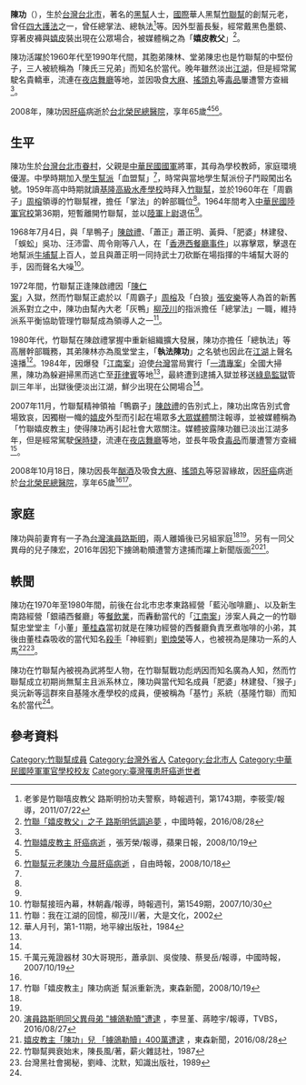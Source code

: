 '''陳功'''（{{bd|1943年||2008年|10月18日|}}），生於[[台灣|台灣]][[台北市|台北市]]，著名的[[黑幫|黑幫]]人士，[[國際|國際]]華人黑幫[[竹聯幫|竹聯幫]]的創幫元老，曾任[[四大護法|四大護法]]之一，曾任總掌法、總執法<ref name="weekly1">老爹是竹聯嘻皮教父 路斯明扮功夫警察，時報週刊，第1743期，李筱雯/報導，2011/07/22</ref>等。因外型蓄長髮，經常戴黑色墨鏡、穿著皮褲與[[嬉皮|嬉皮]]裝出現在公眾場合，被媒體稱之為「'''嬉皮教父'''」<ref name="news1">[https://www.chinatimes.com/tube/20160828002662-261402?chdtv 竹聯「嬉皮教父」之子 路斯明低調追夢] {{Wayback|url=https://www.chinatimes.com/tube/20160828002662-261402?chdtv |date=20200711210604 }}，中國時報，2016/08/28</ref>。

陳功活躍於1960年代至1990年代間，其胞弟陳林、堂弟陳忠也是竹聯幫的中堅份子，三人被統稱為「陳氏三兄弟」而知名於當代。晚年雖然淡出[[江湖|江湖]]，但是經常駕駛名貴轎車，流連在[[夜店|夜店]][[舞廳|舞廳]]等地，並因吸食[[大麻|大麻]]、[[搖頭丸|搖頭丸]]等[[毒品|毒品]]屢遭警方查緝<ref name="news3" />。

2008年，陳功因[[肝癌|肝癌]]病逝於[[台北榮民總醫院|台北榮民總醫院]]，享年65歲<ref name="news3">[https://tw.appledaily.com/headline/20081019/WAIMWV2623YSLBUJGZIWUBADG4/ 竹聯嬉皮教主 肝癌病逝] {{Wayback|url=https://tw.appledaily.com/headline/20081019/WAIMWV2623YSLBUJGZIWUBADG4/ |date=20200711205814 }}，張芳榮/報導，蘋果日報，2008/10/19</ref><ref name="news2" /><ref>[https://news.ltn.com.tw/news/society/breakingnews/140287 竹聯幫元老陳功 今晨肝癌病逝] {{Wayback|url=https://news.ltn.com.tw/news/society/breakingnews/140287 |date=20200711210433 }}，自由時報，2008/10/18</ref>。

==生平==
陳功生於[[台灣|台灣]][[台北市|台北市]][[眷村|眷村]]，父親是[[中華民國國軍|中華民國國軍]]將軍，其母為學校教師，家庭環境優渥。中學時期加入[[學生|學生]][[幫派|幫派]]「血盟幫」<ref name="books1" />，時常與當地學生幫派份子鬥毆闖出名號。1959年高中時期就讀[[國立基隆高級海事職業學校|基隆高級水產學校]]時拜入[[竹聯幫|竹聯幫]]，並於1960年在「周霸子」[[周榕|周榕]]領導的竹聯幫裡，擔任「掌法」的幹部職位<ref name="books1" />。1964年間考入[[中華民國|中華民國]][[陸軍官校|陸軍官校]]第36期，短暫離開竹聯幫，並以[[陸軍|陸軍]][[上尉|上尉]]退伍<ref name="news3" />。

1968年7月4日，與「旱鴨子」[[陳啟禮|陳啟禮]]、「蕭正」蕭正明、黃舜、「肥婆」林建發、「蜈蚣」吳功、汪沛雷、周令剛等八人，在「[[陳啟禮#港西餐廳事件|香港西餐廳事件]]」以寡擊眾，擊退在地幫派[[牛埔幫|牛埔幫]]上百人，並且與蕭正明一同持武士刀砍斷在場指揮的牛埔幫大哥的手，因而聲名大噪<ref>竹聯幫接班內幕，林朝鑫/報導，時報週刊，第1549期，2007/10/30</ref>。

1972年間，竹聯幫正逢陳啟禮因「[[陳啟禮#陳仁案|陳仁案]]」入獄，然而竹聯幫正處於以「周霸子」[[周榕|周榕]]及「白狼」[[張安樂|張安樂]]等人為首的新舊派系對立之中，陳功由幫內大老「灰鴨」[[柳茂川|柳茂川]]的指派擔任「總掌法」一職，維持派系平衡協助管理竹聯幫成為領導人之一<ref name="books1">竹聯：我在江湖的回憶，柳茂川/著，大是文化，2002</ref>。

1980年代，竹聯幫在陳啟禮掌握中重新組織擴大發展，陳功亦擔任「總執法」等高層幹部職務，其弟陳林亦為風堂堂主，「'''執法陳功'''」之名號也因此在[[江湖|江湖]]上聲名遠播<ref>華人月刊，第1-11期，地平線出版社，1984</ref>。1984年，因爆發「[[江南案|江南案]]」迫使[[台灣|台灣]]當局實行「[[一清專案|一清專案]]」全國大掃黑，陳功為躲避掃黑而逃亡至[[菲律賓|菲律賓]]等地<ref name="books1" />，最終遭到逮捕入獄並移送[[綠島監獄|綠島監獄]]管訓三年半，出獄後便淡出江湖，鮮少出現在公開場合<ref name="news3" />。

2007年11月，竹聯幫精神領袖「鴨霸子」[[陳啟禮|陳啟禮]]的告別式上，陳功出席告別式會場致哀，因獨樹一幟的[[嬉皮|嬉皮]]外型而引起在場眾多[[大眾媒體|大眾媒體]]關注報導，並被媒體稱為「竹聯嬉皮教主」使得陳功再引起社會大眾關注。媒體披露陳功雖已淡出江湖多年，但是經常駕駛[[保時捷|保時捷]]，流連在[[夜店|夜店]][[舞廳|舞廳]]等地，並長年吸食[[毒品|毒品]]而屢遭警方查緝<ref>千萬元蒐證器材 30大哥現形，蕭承訓、吳俊陵、蔡旻岳/報導，中國時報，2007/10/19</ref>。

2008年10月18日，陳功因長年[[酗酒|酗酒]]及吸食[[大麻|大麻]]、[[搖頭丸|搖頭丸]]等惡習緣故，因[[肝癌|肝癌]]病逝於[[台北榮民總醫院|台北榮民總醫院]]，享年65歲<ref name="weekly1" /><ref name="news2">竹聯「嬉皮教主」陳功病逝 幫派重新洗，東森新聞，2008/10/19</ref>。

==家庭==
陳功與前妻育有一子為[[台灣|台灣]][[演員|演員]][[路斯明|路斯明]]，兩人離婚後已另組家庭<ref name="weekly1" /><ref name="news1" />。另有一同父異母的兒子陳宏，2016年因犯下擄鴿勒贖遭警方逮捕而躍上新聞版面<ref>[https://www.youtube.com/watch?v=GoOLDlyg3BI 演員路斯明同父異母弟 "擄鴿勒贖"遭逮] {{Wayback|url=https://www.youtube.com/watch?v=GoOLDlyg3BI |date=20200803112930 }}，李昱堇、蔣睦宇/報導，TVBS，2016/08/27</ref><ref>[https://news.ebc.net.tw/news/society/34016 嬉皮教主「陳功」兒 「擄鴿勒贖」400萬遭逮] {{Wayback|url=https://news.ebc.net.tw/news/society/34016 |date=20200712020231 }}，東森新聞，2016/08/28</ref>。

==軼聞==
陳功在1970年至1980年間，前後在台北市忠孝東路經營「藍沁咖啡廳」、以及新生南路經營「銀禧西餐廳」等[[餐飲業|餐飲業]]，而轟動當代的「[[江南案|江南案]]」涉案人員之一的竹聯幫忠堂堂主「小董」[[董桂森|董桂森]]當初就是在陳功經營的西餐廳負責烹煮咖啡的小弟，其後由董桂森吸收的當代知名[[殺手|殺手]]「神經劉」[[劉煥榮|劉煥榮]]等人，也被視為是陳功一系的人馬<ref>竹聯幫興衰始末，陳長風/著，薪火雜誌社，1987</ref><ref>台灣黑社會揭秘，劉峰、沈默，知識出版社，1989</ref>。

陳功在竹聯幫內被視為武將型人物，在竹聯幫戰功彪炳因而知名廣為人知，然而竹聯幫成立初期尚無幫主且派系林立，陳功與當代知名成員「肥婆」林建發、「猴子」吳沅新等這群來自基隆水產學校的成員，便被稱為「基竹」系統（基隆竹聯）而知名於當代<ref name="books1" />。

==參考資料==
{{reflist|2}}

[[Category:竹聯幫成員|Category:竹聯幫成員]]
[[Category:台灣外省人|Category:台灣外省人]]
[[Category:台北市人|Category:台北市人]]
[[Category:中華民國陸軍軍官學校校友|Category:中華民國陸軍軍官學校校友]]
[[Category:臺灣罹患肝癌逝世者|Category:臺灣罹患肝癌逝世者]]
